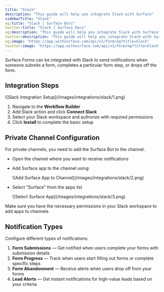 ```yaml
---
title: "Slack"
description: "This guide will help you integrate Slack with Surface"
sidebarTitle: "Slack"
og:title: "Slack | Surface Docs"
twitter:title: "Slack | Surface Docs"
og:description: "This guide will help you integrate Slack with Surface"
twitter:description: "This guide will help you integrate Slack with Surface"
og:image: "https://app.withsurface.com/api/v1/form/og?title=Slack"
twitter:image: "https://app.withsurface.com/api/v1/form/og?title=Slack"
---
```


Surface Forms can be integrated with Slack to send notifications when someone submits a form, completes a particular form step, or drops off the form.

## Integration Steps

<Frame>
![Slack Integration Setup](/images/integrations/slack/1.png)
</Frame>

1. Navigate to the **Workflow Builder**
2. Add Slack action and click **Connect Slack**
3. Select your Slack workspace and authorize with required permissions
4. Click **Install** to complete the basic setup

## Private Channel Configuration

For private channels, you need to add the Surface Bot to the channel.

- Open the channel where you want to receive notifications
- Add Surface app to the channel using:
    
    <Frame>
    ![Add Surface App to Channel](/images/integrations/slack/2.png)
    </Frame>
    
- Select "Surface" from the apps list
    
    <Frame>
    ![Select Surface App](/images/integrations/slack/3.png)
    </Frame>

<Info>
Make sure you have the necessary permissions in your Slack workspace to add apps to channels.
</Info>

## Notification Types

Configure different types of notifications:

1. **Form Submissions** — Get notified when users complete your forms with submission details
2. **Form Progress** — Track when users start filling out forms or complete specific steps
3. **Form Abandonment** — Receive alerts when users drop off from your forms
4. **Lead Alerts** — Get instant notifications for high-value leads based on your criteria
